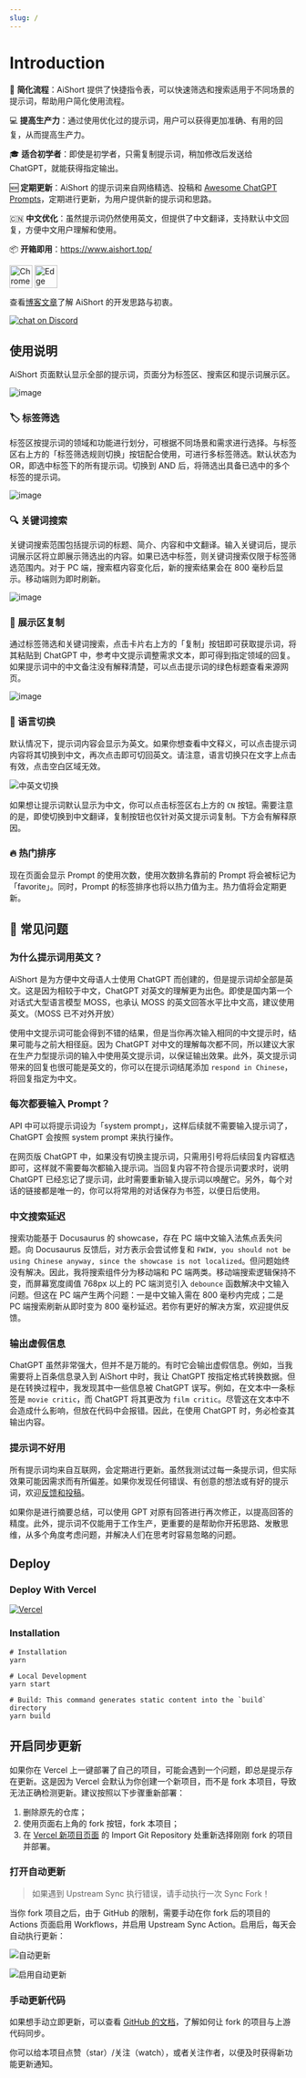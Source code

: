 ```yaml
---
slug: /
---
```


# Introduction

🚀 **简化流程**：AiShort 提供了快捷指令表，可以快速筛选和搜索适用于不同场景的提示词，帮助用户简化使用流程。

💻 **提高生产力**：通过使用优化过的提示词，用户可以获得更加准确、有用的回复，从而提高生产力。

🎓 **适合初学者**：即使是初学者，只需复制提示词，稍加修改后发送给 ChatGPT，就能获得指定输出。

🆕 **定期更新**：AiShort 的提示词来自网络精选、投稿和 [Awesome ChatGPT Prompts](https://github.com/f/awesome-chatgpt-prompts)，定期进行更新，为用户提供新的提示词和思路。

🇨🇳 **中文优化**：虽然提示词仍然使用英文，但提供了中文翻译，支持默认中文回复，方便中文用户理解和使用。

📦 **开箱即用**：<https://www.aishort.top/>

  <a href="https://chrome.google.com/webstore/detail/chatgpt-shortcut/blcgeoojgdpodnmnhfpohphdhfncblnj">
  <img src="https://user-images.githubusercontent.com/3750161/214147732-c75e96a4-48a4-4b64-b407-c2402e899a75.PNG" height="40" alt="Chrome" valign="middle" /></a>

  <a href="https://microsoftedge.microsoft.com/addons/detail/chatgpt-shortcut/hnggpalhfjmdhhmgfjpmhlfilnbmjoin">
  <img src="https://user-images.githubusercontent.com/3750161/233201810-d1026855-0482-44c8-b1ec-c7247134473e.png" height="40" alt="Edge" valign="middle" /></a>

查看[博客文章](https://newzone.top/posts/2023-02-27-chatgpt_shortcuts.html)了解 AiShort 的开发思路与初衷。

<a href="https://discord.gg/PZTQfJ4GjX">
   <img src="https://img.shields.io/discord/1048780149899939881?color=%2385c8c8&label=Discord&logo=discord&style=for-the-badge" alt="chat on Discord" />
</a>

## 使用说明

AiShort 页面默认显示全部的提示词，页面分为标签区、搜索区和提示词展示区。

![image](https://user-images.githubusercontent.com/28252913/222007639-20148284-8366-427f-9ee7-ad1be0edbd2e.png)

### 🏷︎ 标签筛选

标签区按提示词的领域和功能进行划分，可根据不同场景和需求进行选择。与标签区右上方的「标签筛选规则切换」按钮配合使用，可进行多标签筛选。默认状态为 OR，即选中标签下的所有提示词。切换到 AND 后，将筛选出具备已选中的多个标签的提示词。

![image](https://user-images.githubusercontent.com/28252913/222007524-c83bcbe9-302e-4c39-be87-0f7ff0bdb2e0.png)

### 🔍 关键词搜索

关键词搜索范围包括提示词的标题、简介、内容和中文翻译。输入关键词后，提示词展示区将立即展示筛选出的内容。如果已选中标签，则关键词搜索仅限于标签筛选范围内。对于 PC 端，搜索框内容变化后，新的搜索结果会在 800 毫秒后显示。移动端则为即时刷新。

![image](https://user-images.githubusercontent.com/28252913/222007492-e4e5428b-3988-4b10-bb48-cdb0b4de882d.png)

### 🔬 展示区复制

通过标签筛选和关键词搜索，点击卡片右上方的「复制」按钮即可获取提示词，将其粘贴到 ChatGPT 中，参考中文提示调整需求文本，即可得到指定领域的回复。如果提示词中的中文备注没有解释清楚，可以点击提示词的绿色标题查看来源网页。

![image](https://user-images.githubusercontent.com/28252913/222007471-e7bec93d-164a-42d2-a019-1b5655bf29fb.png)

### 💬 语言切换

默认情况下，提示词内容会显示为英文。如果你想查看中文释义，可以点击提示词内容将其切换到中文，再次点击即可切回英文。请注意，语言切换只在文字上点击有效，点击空白区域无效。

![中英文切换](http://img.newzone.top/chatgptshortcut_encn.gif)

如果想让提示词默认显示为中文，你可以点击标签区右上方的 `CN` 按钮。需要注意的是，即使切换到中文翻译，复制按钮也仅针对英文提示词复制。下方会有解释原因。

### 🔥 热门排序

现在页面会显示 Prompt 的使用次数，使用次数排名靠前的 Prompt 将会被标记为「favorite」。同时，Prompt 的标签排序也将以热力值为主。热力值将会定期更新。

## 🤔 常见问题

### 为什么提示词用英文？

AiShort 是为方便中文母语人士使用 ChatGPT 而创建的，但是提示词却全部是英文。这是因为相较于中文，ChatGPT 对英文的理解更为出色。即使是国内第一个对话式大型语言模型 MOSS，也承认 MOSS 的英文回答水平比中文高，建议使用英文。（MOSS 已不对外开放）

使用中文提示词可能会得到不错的结果，但是当你再次输入相同的中文提示时，结果可能与之前大相径庭。因为 ChatGPT 对中文的理解每次都不同，所以建议大家在生产力型提示词的输入中使用英文提示词，以保证输出效果。此外，英文提示词带来的回复也很可能是英文的，你可以在提示词结尾添加 `respond in Chinese`，将回复指定为中文。

### 每次都要输入 Prompt？

API 中可以将提示词设为「system prompt」，这样后续就不需要输入提示词了，ChatGPT 会按照 system prompt 来执行操作。

在网页版 ChatGPT 中，如果没有切换主提示词，只需用引号将后续回复内容框选即可，这样就不需要每次都输入提示词。当回复内容不符合提示词要求时，说明 ChatGPT 已经忘记了提示词，此时需要重新输入提示词以唤醒它。另外，每个对话的链接都是唯一的，你可以将常用的对话保存为书签，以便日后使用。

### 中文搜索延迟

搜索功能基于 Docusaurus 的 showcase，存在 PC 端中文输入法焦点丢失问题。向 Docusaurus 反馈后，对方表示会尝试修复和 `FWIW, you should not be using Chinese anyway, since the showcase is not localized`。但问题始终没有解决。因此，我将搜索组件分为移动端和 PC 端两类。移动端搜索逻辑保持不变，而屏幕宽度阈值 768px 以上的 PC 端浏览引入 `debounce` 函数解决中文输入问题。但这在 PC 端产生两个问题：一是中文输入需在 800 毫秒内完成；二是 PC 端搜索刷新从即时变为 800 毫秒延迟。若你有更好的解决方案，欢迎提供反馈。

### 输出虚假信息

ChatGPT 虽然非常强大，但并不是万能的。有时它会输出虚假信息。例如，当我需要将上百条信息录入到 AiShort 中时，我让 ChatGPT 按指定格式转换数据。但是在转换过程中，我发现其中一些信息被 ChatGPT 误写。例如，在文本中一条标签是 `movie critic`，而 ChatGPT 将其更改为 `film critic`。尽管这在文本中不会造成什么影响，但放在代码中会报错。因此，在使用 ChatGPT 时，务必检查其输出内容。

### 提示词不好用

所有提示词均来自互联网，会定期进行更新。虽然我测试过每一条提示词，但实际效果可能因需求而有所偏差。如果你发现任何错误、有创意的想法或有好的提示词，欢迎[反馈和投稿](https://github.com/rockbenben/ChatGPT-Shortcut/discussions/11)。

如果你是进行摘要总结，可以使用 GPT 对原有回答进行再次修正，以提高回答的精度。此外，提示词不仅能用于工作生产，更重要的是帮助你开拓思路、发散思维，从多个角度考虑问题，并解决人们在思考时容易忽略的问题。

## Deploy

### Deploy With Vercel

[![Vercel](https://vercel.com/button)](https://vercel.com/new/clone?repository-url=https%3A%2F%2Fgithub.com%2Frockbenben%2FChatGPT-Shortcut%2Ftree%2Fgh-pages)

### Installation

```shell
# Installation
yarn

# Local Development
yarn start

# Build: This command generates static content into the `build` directory
yarn build
```

## 开启同步更新

如果你在 Vercel 上一键部署了自己的项目，可能会遇到一个问题，即总是提示存在更新。这是因为 Vercel 会默认为你创建一个新项目，而不是 fork 本项目，导致无法正确检测更新。建议按照以下步骤重新部署：

1. 删除原先的仓库；
2. 使用页面右上角的 fork 按钮，fork 本项目；
3. 在 [Vercel 新项目页面](https://vercel.com/new) 的 Import Git Repository 处重新选择刚刚 fork 的项目并部署。

### 打开自动更新

> 如果遇到 Upstream Sync 执行错误，请手动执行一次 Sync Fork！

当你 fork 项目之后，由于 GitHub 的限制，需要手动在你 fork 后的项目的 Actions 页面启用 Workflows，并启用 Upstream Sync Action。启用后，每天会自动执行更新：

![自动更新](https://img.newzone.top/2023-05-19-11-57-59.png?imageMogr2/format/webp)

![启用自动更新](https://img.newzone.top/2023-05-19-11-59-26.png?imageMogr2/format/webp)

### 手动更新代码

如果想手动立即更新，可以查看 [GitHub 的文档](https://docs.github.com/en/pull-requests/collaborating-with-pull-requests/working-with-forks/syncing-a-fork)，了解如何让 fork 的项目与上游代码同步。

你可以给本项目点赞（star）/关注（watch），或者关注作者，以便及时获得新功能更新通知。
